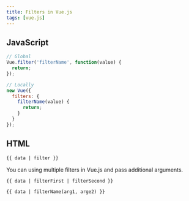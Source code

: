 ```yaml
---
title: Filters in Vue.js
tags: [vue.js]
---
```


## JavaScript

```javascript
// Global
Vue.filter('filterName', function(value) {
  return;
});

// Locally
new Vue({
  filters: {
    filterName(value) {
      return;
    }
  }
});
```

## HTML

```html
{{ data | filter }}
```

You can using multiple filters in Vue.js and pass additional arguments.

```html
{{ data | filterFirst | filterSecond }}
```

```html
{{ data | filterName(arg1, arge2) }}
```
